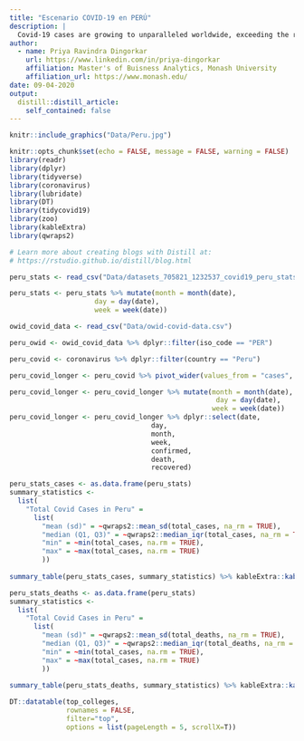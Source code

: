 ```yaml
---
title: "Escenario COVID-19 en PERÚ"
description: |
  Covid-19 cases are growing to unparalleled worldwide, exceeding the regular numbers. One thing that is obvious, is that it is to adapt to change, but change is inevitable. We have undergone an extraordinary change in our way of life in the last few months due to COVID-19 and the same applies to this entire globe. Let’s look at the state of this pandemic, in the country of Peru also known as the Land of the Incas, with a population of 31.99 million in South America.
author:
  - name: Priya Ravindra Dingorkar
    url: https://www.linkedin.com/in/priya-dingorkar
    affiliation: Master's of Buisness Analytics, Monash University 
    affiliation_url: https://www.monash.edu/
date: 09-04-2020
output:
  distill::distill_article:
    self_contained: false
---
```


```r
knitr::include_graphics("Data/Peru.jpg")
```




```r
knitr::opts_chunk$set(echo = FALSE, message = FALSE, warning = FALSE)
library(readr)
library(dplyr)
library(tidyverse)
library(coronavirus)
library(lubridate)
library(DT)
library(tidycovid19)
library(zoo)
library(kableExtra)
library(qwraps2)

# Learn more about creating blogs with Distill at:
# https://rstudio.github.io/distill/blog.html
```

```r
peru_stats <- read_csv("Data/datasets_705821_1232537_covid19_peru_stats.csv")

peru_stats <- peru_stats %>% mutate(month = month(date), 
                     day = day(date), 
                     week = week(date))
```

```r
owid_covid_data <- read_csv("Data/owid-covid-data.csv")

peru_owid <- owid_covid_data %>% dplyr::filter(iso_code == "PER")
```

```r
peru_covid <- coronavirus %>% dplyr::filter(country == "Peru")

peru_covid_longer <- peru_covid %>% pivot_wider(values_from = "cases", names_from  = "type")

peru_covid_longer <- peru_covid_longer %>% mutate(month = month(date),
                                                   day = day(date), 
                                                  week = week(date))
peru_covid_longer <- peru_covid_longer %>% dplyr::select(date, 
                                   day,
                                   month,
                                   week, 
                                   confirmed,
                                   death, 
                                   recovered) 
```

```r
peru_stats_cases <- as.data.frame(peru_stats)
summary_statistics <-
  list(
    "Total Covid Cases in Peru" =
      list(
        "mean (sd)" = ~qwraps2::mean_sd(total_cases, na_rm = TRUE),
        "median (Q1, Q3)" = ~qwraps2::median_iqr(total_cases, na_rm = TRUE),
        "min" = ~min(total_cases, na.rm = TRUE),
        "max" = ~max(total_cases, na.rm = TRUE)
        ))
 
summary_table(peru_stats_cases, summary_statistics) %>% kableExtra::kable(caption = "Summary Statistics of Total COVID19 Cases in Peru") %>% kableExtra::kable_styling(c("striped" , "hover"))
```

```r
peru_stats_deaths <- as.data.frame(peru_stats)
summary_statistics <-
  list(
    "Total Covid Cases in Peru" =
      list(
        "mean (sd)" = ~qwraps2::mean_sd(total_deaths, na_rm = TRUE),
        "median (Q1, Q3)" = ~qwraps2::median_iqr(total_deaths, na_rm = TRUE),
        "min" = ~min(total_cases, na.rm = TRUE),
        "max" = ~max(total_cases, na.rm = TRUE)
        ))
 
summary_table(peru_stats_deaths, summary_statistics) %>% kableExtra::kable(caption = "Summary Statistics of Total COVID19 Cases in Peru") %>% kableExtra::kable_styling(c("striped" , "hover"))
```

```r
DT::datatable(top_colleges, 
              rownames = FALSE,
              filter="top", 
              options = list(pageLength = 5, scrollX=T))
```

